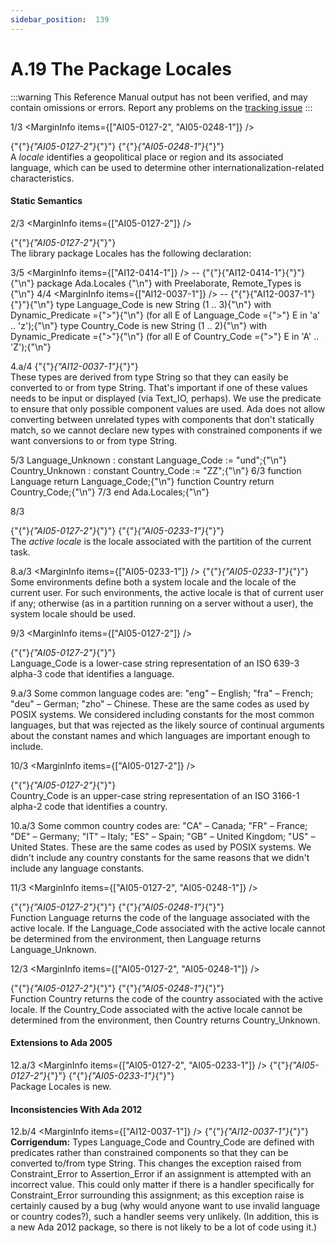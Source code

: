 ```yaml
---
sidebar_position:  139
---
```


# A.19 The Package Locales

:::warning
This Reference Manual output has not been verified,
and may contain omissions or errors.
Report any problems on the [tracking issue](https://github.com/ada-lang-io/ada-lang-io/issues/20)
:::


<MarginText>1/3</MarginText>
<MarginInfo items={["AI05-0127-2", "AI05-0248-1"]} />
<p>{"{"}<em>{"AI05-0127-2"}</em>{"}"} {"{"}<em>{"AI05-0248-1"}</em>{"}"} <br />A <em>locale</em> identifies a geopolitical place or region and its associated language, which can be used to determine other internationalization-related characteristics. <br /></p>


#### Static Semantics

<MarginText>2/3</MarginText>
<MarginInfo items={["AI05-0127-2"]} />
<p>{"{"}<em>{"AI05-0127-2"}</em>{"}"} <br />The library package Locales has the following declaration: <br /></p>

<MarginText>3/5</MarginText>
<MarginInfo items={["AI12-0414-1"]} />
<CodeBlock language="ada">
--  {"{"}{"AI12-0414-1"}{"}"}{"\n"} package Ada.Locales {"\n"}   with  Preelaborate,  Remote_Types is {"\n"}
<MarginText>4/4</MarginText>
<MarginInfo items={["AI12-0037-1"]} />
--  {"{"}{"AI12-0037-1"}{"}"}{"\n"}    type Language_Code is new String (1 .. 3){"\n"}      with Dynamic_Predicate ={">"}{"\n"}         (for all E of Language_Code ={">"} E in 'a' .. 'z');{"\n"}   type Country_Code is new String (1 .. 2){"\n"}      with Dynamic_Predicate ={">"}{"\n"}         (for all E of Country_Code  ={">"} E in 'A' .. 'Z');{"\n"}

</CodeBlock>
<MarginText>4.a/4</MarginText>
<MarginInfo items={["AI12-0037-1"]} />
<Admonition type="aarm" aarm="discussion" title="Discussion: ">
<strong></strong>{"{"}<em>{"AI12-0037-1"}</em>{"}"} <br />These types are derived from type String so that they can easily be converted to or from type String. That's important if one of these values needs to be input or displayed (via Text_IO, perhaps). We use the predicate to ensure that only possible component values are used. Ada does not allow converting between unrelated types with components that don't statically match, so we cannot declare new types with constrained components if we want conversions to or from type String. <br /></Admonition>

<MarginText>5/3</MarginText>
<CodeBlock language="ada">
   Language_Unknown : constant Language_Code := "und";{"\n"}   Country_Unknown : constant Country_Code := "ZZ";{"\n"}
<MarginText>6/3</MarginText>
   function Language return Language_Code;{"\n"}   function Country return Country_Code;{"\n"}
<MarginText>7/3</MarginText>
end Ada.Locales;{"\n"}

</CodeBlock>
<MarginText>8/3</MarginText>
<MarginInfo items={["AI05-0127-2", "AI05-0233-1"]} />
<p>{"{"}<em>{"AI05-0127-2"}</em>{"}"} {"{"}<em>{"AI05-0233-1"}</em>{"}"} <br />The <em>active locale</em> is the locale associated with the partition of the current task.<br /></p>

<MarginText>8.a/3</MarginText>
<MarginInfo items={["AI05-0233-1"]} />
<Admonition type="aarm" aarm="implementation-note" title="Implementation Note: ">
<strong></strong>{"{"}<em>{"AI05-0233-1"}</em>{"}"} <br />Some environments define both a system locale and the locale of the current user. For such environments, the active locale is that of current user if any; otherwise (as in a partition running on a server without a user), the system locale should be used. <br /></Admonition>

<MarginText>9/3</MarginText>
<MarginInfo items={["AI05-0127-2"]} />
<p>{"{"}<em>{"AI05-0127-2"}</em>{"}"} <br />Language_Code is a lower-case string representation of an ISO 639-3 alpha-3 code that identifies a language.<br /></p>

<MarginText>9.a/3</MarginText>
<Admonition type="aarm" aarm="discussion" title="Discussion: ">
<strong></strong>Some common language codes are: "eng" &ndash; English; "fra" &ndash; French; "deu" &ndash; German; "zho" &ndash; Chinese. These are the same codes as used by POSIX systems. We considered including constants for the most common languages, but that was rejected as the likely source of continual arguments about the constant names and which languages are important enough to include. <br /></Admonition>

<MarginText>10/3</MarginText>
<MarginInfo items={["AI05-0127-2"]} />
<p>{"{"}<em>{"AI05-0127-2"}</em>{"}"} <br />Country_Code is an upper-case string representation of an ISO 3166-1 alpha-2 code that identifies a country.<br /></p>

<MarginText>10.a/3</MarginText>
<Admonition type="aarm" aarm="discussion" title="Discussion: ">
<strong></strong>Some common country codes are: "CA" &ndash; Canada; "FR" &ndash; France; "DE" &ndash; Germany; "IT" &ndash; Italy; "ES" &ndash; Spain; "GB" &ndash; United Kingdom; "US" &ndash; United States. These are the same codes as used by POSIX systems. We didn't include any country constants for the same reasons that we didn't include any language constants. <br /></Admonition>

<MarginText>11/3</MarginText>
<MarginInfo items={["AI05-0127-2", "AI05-0248-1"]} />
<p>{"{"}<em>{"AI05-0127-2"}</em>{"}"} {"{"}<em>{"AI05-0248-1"}</em>{"}"} <br />Function Language returns the code of the language associated with the active locale. If the Language_Code associated with the active locale cannot be determined from the environment, then Language returns Language_Unknown.<br /></p>

<MarginText>12/3</MarginText>
<MarginInfo items={["AI05-0127-2", "AI05-0248-1"]} />
<p>{"{"}<em>{"AI05-0127-2"}</em>{"}"} {"{"}<em>{"AI05-0248-1"}</em>{"}"} <br />Function Country returns the code of the country associated with the active locale. If the Country_Code associated with the active locale cannot be determined from the environment, then Country returns Country_Unknown.<br /></p>


#### Extensions to Ada 2005

<MarginText>12.a/3</MarginText>
<MarginInfo items={["AI05-0127-2", "AI05-0233-1"]} />
<Admonition type="aarm" aarm="note" title="Note: ">
{"{"}<em>{"AI05-0127-2"}</em>{"}"} {"{"}<em>{"AI05-0233-1"}</em>{"}"} <br />Package Locales is new. <br /></Admonition>


#### Inconsistencies With Ada 2012

<MarginText>12.b/4</MarginText>
<MarginInfo items={["AI12-0037-1"]} />
<Admonition type="aarm" aarm="note" title="Note: ">
{"{"}<em>{"AI12-0037-1"}</em>{"}"} <strong><br />Corrigendum:</strong> Types Language_Code and Country_Code are defined with predicates rather than constrained components so that they can be converted to/from type String. This changes the exception raised from Constraint_Error to Assertion_Error if an assignment is attempted with an incorrect value. This could only matter if there is a handler specifically for Constraint_Error surrounding this assignment; as this exception raise is certainly caused by a bug (why would anyone want to use invalid language or country codes?), such a handler seems very unlikely. (In addition, this is a new Ada 2012 package, so there is not likely to be a lot of code using it.) <br /></Admonition>

